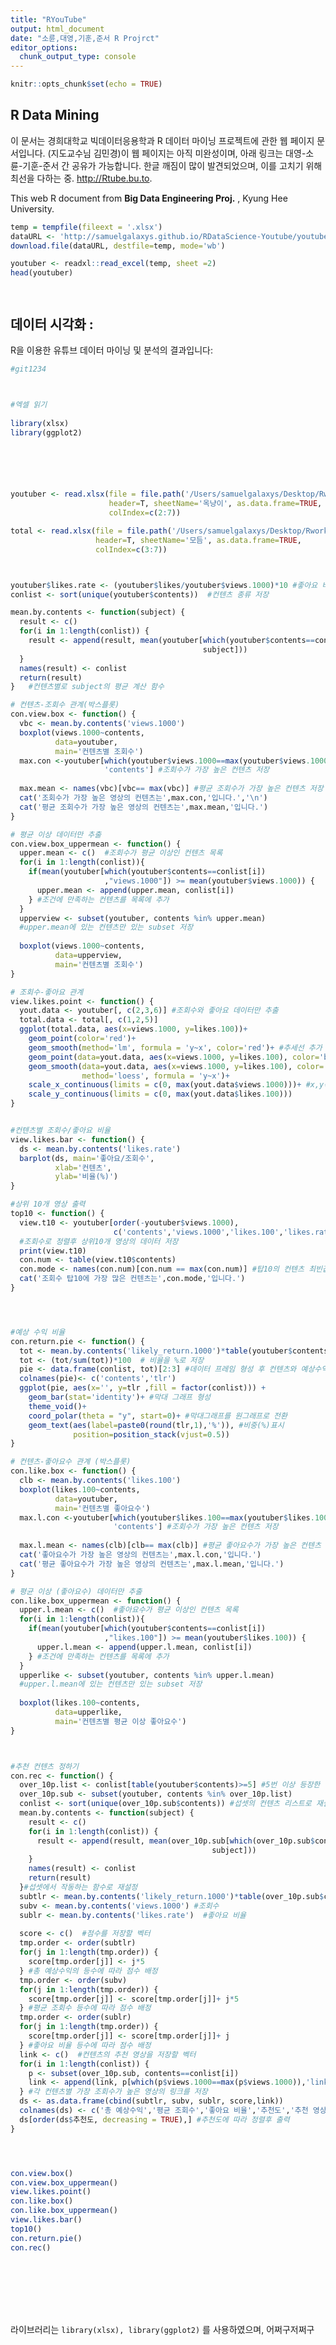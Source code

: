 ```yaml
---
title: "RYouTube"
output: html_document
date: "소륜,대영,기훈,준서 R Projrct"
editor_options: 
  chunk_output_type: console
---
```


```r
knitr::opts_chunk$set(echo = TRUE)
```

## R Data Mining

이 문서는 경희대학교 빅데이터응용학과 R 데이터 마이닝 프로젝트에 관한 웹 페이지 문서입니다. (지도교수님 김민경)이 웹 페이지는 아직 미완성이며, 아래 링크는 대영-소륜-기훈-준서 간 공유가 가능합니다. 한글 깨짐이 많이 발견되었으며, 이를 고치기 위해 최선을 다하는 중.
<http://Rtube.bu.to>.

This web R document from  **Big Data Engineering Proj.** , Kyung Hee University. 

```r

temp = tempfile(fileext = '.xlsx')
dataURL <- 'http://samuelgalaxys.github.io/RDataScience-Youtube/youtubers1.xlsx'
download.file(dataURL, destfile=temp, mode='wb')

youtuber <- readxl::read_excel(temp, sheet =2)
head(youtuber)




```

## 데이터 시각화 : 

R을 이용한 유튜브 데이터 마이닝 및 분석의 결과입니다:

```r



#git1234



#엑셀 읽기
   
library(xlsx)
library(ggplot2)






youtuber <- read.xlsx(file = file.path('/Users/samuelgalaxys/Desktop/Rworks/RDataScience-Youtube/youtubers1.xlsx'),
                      header=T, sheetName='옥냥이', as.data.frame=TRUE,
                      colIndex=c(2:7))

total <- read.xlsx(file = file.path('/Users/samuelgalaxys/Desktop/Rworks/RDataScience-Youtube/youtubers2.xlsx'),
                   header=T, sheetName='모듬', as.data.frame=TRUE,
                   colIndex=c(3:7))



youtuber$likes.rate <- (youtuber$likes/youtuber$views.1000)*10 #좋아요 비율 만들기
conlist <- sort(unique(youtuber$contents))  #컨텐츠 종류 저장

mean.by.contents <- function(subject) {
  result <- c()
  for(i in 1:length(conlist)) {
    result <- append(result, mean(youtuber[which(youtuber$contents==conlist[i]),
                                           subject])) 
  }
  names(result) <- conlist
  return(result)
}   #컨텐츠별로 subject의 평균 계산 함수

# 컨텐츠-조회수 관계(박스플롯)
con.view.box <- function() {
  vbc <- mean.by.contents('views.1000')
  boxplot(views.1000~contents,  
          data=youtuber,            
          main='컨텐츠별 조회수')
  max.con <-youtuber[which(youtuber$views.1000==max(youtuber$views.1000)),
                     'contents'] #조회수가 가장 높은 컨텐츠 저장
  
  max.mean <- names(vbc)[vbc== max(vbc)] #평균 조회수가 가장 높은 컨텐츠 저장
  cat('조회수가 가장 높은 영상의 컨텐츠는',max.con,'입니다.','\n')
  cat('평균 조회수가 가장 높은 영상의 컨텐츠는',max.mean,'입니다.')
}

# 평균 이상 데이터만 추출
con.view.box_uppermean <- function() {
  upper.mean <- c()  #조회수가 평균 이상인 컨텐츠 목록
  for(i in 1:length(conlist)){
    if(mean(youtuber[which(youtuber$contents==conlist[i])
                     ,"views.1000"]) >= mean(youtuber$views.1000)) {
      upper.mean <- append(upper.mean, conlist[i])
    } #조건에 만족하는 컨텐츠를 목록에 추가
  }
  upperview <- subset(youtuber, contents %in% upper.mean) 
  #upper.mean에 있는 컨텐츠만 있는 subset 저장
  
  boxplot(views.1000~contents,  
          data=upperview,            
          main='컨텐츠별 조회수')
}

# 조회수-좋아요 관계
view.likes.point <- function() {
  yout.data <- youtuber[, c(2,3,6)] #조회수와 좋아요 데이터만 추출
  total.data <- total[, c(1,2,5)]
  ggplot(total.data, aes(x=views.1000, y=likes.100))+
    geom_point(color='red')+
    geom_smooth(method='lm', formula = 'y~x', color='red')+ #추세선 추가
    geom_point(data=yout.data, aes(x=views.1000, y=likes.100), color='blue')+
    geom_smooth(data=yout.data, aes(x=views.1000, y=likes.100), color='blue',
                method='loess', formula = 'y~x')+
    scale_x_continuous(limits = c(0, max(yout.data$views.1000)))+ #x,y축의 limit을 유튜버 데이터의 최댓값으로 고정
    scale_y_continuous(limits = c(0, max(yout.data$likes.100)))
}


#컨텐츠별 조회수/좋아요 비율
view.likes.bar <- function() {
  ds <- mean.by.contents('likes.rate')
  barplot(ds, main='좋아요/조회수',
          xlab='컨텐츠',
          ylab='비율(%)')
}

#상위 10개 영상 출력
top10 <- function() {
  view.t10 <- youtuber[order(-youtuber$views.1000),
                       c('contents','views.1000','likes.100','likes.rate')][1:10,]
  #조회수로 정렬후 상위10개 영상의 데이터 저장
  print(view.t10)
  con.num <- table(view.t10$contents)
  con.mode <- names(con.num)[con.num == max(con.num)] #탑10의 컨텐츠 최빈값
  cat('조회수 탑10에 가장 많은 컨텐츠는',con.mode,'입니다.')
}




#예상 수익 비율
con.return.pie <- function() {
  tot <- mean.by.contents('likely_return.1000')*table(youtuber$contents) #총 예상수익
  tot <- (tot/sum(tot))*100  # 비율을 %로 저장
  pie <- data.frame(conlist, tot)[2:3] #데이터 프레임 형성 후 컨텐츠와 예상수익만 저장
  colnames(pie)<- c('contents','tlr')
  ggplot(pie, aes(x='', y=tlr ,fill = factor(conlist))) +
    geom_bar(stat='identity')+ #막대 그래프 형성
    theme_void()+
    coord_polar(theta = "y", start=0)+ #막대그래프를 원그래프로 전환
    geom_text(aes(label=paste0(round(tlr,1),'%')), #비중(%)표시
              position=position_stack(vjust=0.5))
}

# 컨텐츠-좋아요수 관계 (박스플롯)
con.like.box <- function() {
  clb <- mean.by.contents('likes.100')
  boxplot(likes.100~contents,  
          data=youtuber,            
          main='컨텐츠별 좋아요수')
  max.l.con <-youtuber[which(youtuber$likes.100==max(youtuber$likes.100)),
                       'contents'] #조회수가 가장 높은 컨텐츠 저장
  
  max.l.mean <- names(clb)[clb== max(clb)] #평균 좋아요수가 가장 높은 컨텐츠 저장
  cat('좋아요수가 가장 높은 영상의 컨텐츠는',max.l.con,'입니다.')
  cat('평균 좋아요수가 가장 높은 영상의 컨텐츠는',max.l.mean,'입니다.')
}

# 평균 이상 (좋아요수) 데이터만 추출
con.like.box_uppermean <- function() {
  upper.l.mean <- c()  #좋아요수가 평균 이상인 컨텐츠 목록
  for(i in 1:length(conlist)){
    if(mean(youtuber[which(youtuber$contents==conlist[i])
                     ,"likes.100"]) >= mean(youtuber$likes.100)) {
      upper.l.mean <- append(upper.l.mean, conlist[i])
    } #조건에 만족하는 컨텐츠를 목록에 추가
  }
  upperlike <- subset(youtuber, contents %in% upper.l.mean) 
  #upper.l.mean에 있는 컨텐츠만 있는 subset 저장
  
  boxplot(likes.100~contents,  
          data=upperlike,            
          main='컨텐츠별 평균 이상 좋아요수')
}



#추천 컨텐츠 정하기
con.rec <- function() {
  over_10p.list <- conlist[table(youtuber$contents)>=5] #5번 이상 등장한 컨텐츠 저장
  over_10p.sub <- subset(youtuber, contents %in% over_10p.list) 
  conlist <- sort(unique(over_10p.sub$contents)) #섭셋의 컨텐츠 리스트로 재설정
  mean.by.contents <- function(subject) {
    result <- c()
    for(i in 1:length(conlist)) {
      result <- append(result, mean(over_10p.sub[which(over_10p.sub$contents==conlist[i]),
                                             subject]))
    } 
    names(result) <- conlist
    return(result)
  }#섭셋에서 작동하는 함수로 재설정
  subtlr <- mean.by.contents('likely_return.1000')*table(over_10p.sub$contents) #총 예상수익
  subv <- mean.by.contents('views.1000') #조회수
  sublr <- mean.by.contents('likes.rate')  #좋아요 비율
  
  score <- c()  #점수를 저장할 벡터
  tmp.order <- order(subtlr)
  for(j in 1:length(tmp.order)) {
    score[tmp.order[j]] <- j*5
  } #총 예상수익의 등수에 따라 점수 배정
  tmp.order <- order(subv)
  for(j in 1:length(tmp.order)) {
    score[tmp.order[j]] <- score[tmp.order[j]]+ j*5
  } #평균 조회수 등수에 따라 점수 배정
  tmp.order <- order(sublr)
  for(j in 1:length(tmp.order)) {
    score[tmp.order[j]] <- score[tmp.order[j]]+ j
  } #좋아요 비율 등수에 따라 점수 배정
  link <- c()  #컨텐츠의 추천 영상을 저장할 벡터
  for(i in 1:length(conlist)) {
    p <- subset(over_10p.sub, contents==conlist[i])
    link <- append(link, p[which(p$views.1000==max(p$views.1000)),'link'])
  } #각 컨텐츠별 가장 조회수가 높은 영상의 링크를 저장
  ds <- as.data.frame(cbind(subtlr, subv, sublr, score,link))
  colnames(ds) <- c('총 예상수익','평균 조회수','좋아요 비율','추천도','추천 영상 링크')
  ds[order(ds$추천도, decreasing = TRUE),] #추천도에 따라 정렬후 출력
}  




con.view.box()
con.view.box_uppermean()
view.likes.point()
con.like.box()
con.like.box_uppermean()
view.likes.bar()
top10()
con.return.pie()
con.rec()









```

라이브러리는 `library(xlsx), library(ggplot2)` 를 사용하였으며, 어쩌구저쩌구
